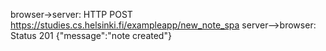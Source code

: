 browser->server: HTTP POST https://studies.cs.helsinki.fi/exampleapp/new_note_spa
server-->browser: Status 201 {"message":"note created"}